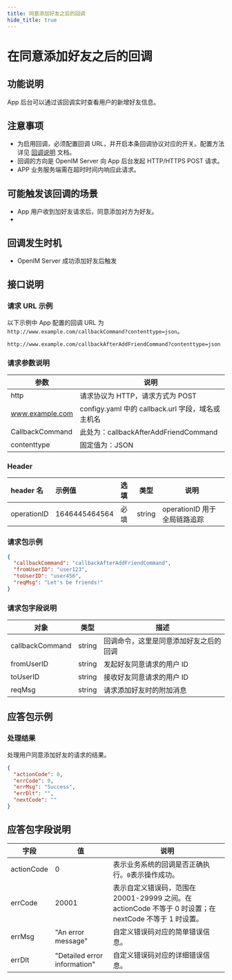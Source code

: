 ```yaml
---
title: 同意添加好友之后的回调
hide_title: true
---
```


# 在同意添加好友之后的回调

## 功能说明

App 后台可以通过该回调实时查看用户的新增好友信息。

## 注意事项

- 为启用回调，必须配置回调 URL，并开启本条回调协议对应的开关。配置方法详见 [回调说明](../introduction) 文档。
- 回调的方向是 OpenIM Server 向 App 后台发起 HTTP/HTTPS POST 请求。
- APP 业务服务端需在超时时间内响应此请求。

## 可能触发该回调的场景

- App 用户收到加好友请求后，同意添加对方为好友。
-

## 回调发生时机

- OpenIM Server 成功添加好友后触发

## 接口说明

### 请求 URL 示例

以下示例中 App 配置的回调 URL 为 `http://www.example.com/callbackCommand?contenttype=json`。

```plaintext
http://www.example.com/callbackAfterAddFriendCommand?contenttype=json
```

### 请求参数说明

| 参数            | 说明                                              |
| --------------- | ------------------------------------------------- |
| http            | 请求协议为 HTTP，请求方式为 POST                  |
| www.example.com | configy.yaml 中的 callback.url 字段，域名或主机名 |
| CallbackCommand | 此处为：callbackAfterAddFriendCommand             |
| contenttype     | 固定值为：JSON                                    |

### Header

| header 名   | 示例值        | 选填 | 类型   | 说明                         |
| :---------- | :------------ | :--- | ------ | ---------------------------- |
| operationID | 1646445464564 | 必填 | string | operationID 用于全局链路追踪 |

### 请求包示例

```json
{
  "callbackCommand": "callbackAfterAddFriendCommand",
  "fromUserID": "user123",
  "toUserID": "user456",
  "reqMsg": "Let's be friends!"
}
```

### 请求包字段说明

| 对象            | 类型   | 描述                                   |
| --------------- | ------ | -------------------------------------- |
| callbackCommand | string | 回调命令，这里是同意添加好友之后的回调 |
| fromUserID      | string | 发起好友同意请求的用户 ID              |
| toUserID        | string | 接收好友同意请求的用户 ID              |
| reqMsg          | string | 请求添加好友时的附加消息               |

## 应答包示例

### 处理结果

处理用户同意添加好友的请求的结果。

```json
{
  "actionCode": 0,
  "errCode": 0,
  "errMsg": "Success",
  "errDlt": "",
  "nextCode": ""
}
```

## 应答包字段说明

| 字段       | 值                           | 说明                                                                                                    |
| ---------- | ---------------------------- | ------------------------------------------------------------------------------------------------------- |
| actionCode | 0                            | 表示业务系统的回调是否正确执行。`0`表示操作成功。                                                       |
| errCode    | 20001                        | 表示自定义错误码，范围在 20001-29999 之间。在 actionCode 不等于 0 时设置；在 nextCode 不等于 1 时设置。 |
| errMsg     | "An error message"           | 自定义错误码对应的简单错误信息。                                                                        |
| errDlt     | "Detailed error information" | 自定义错误码对应的详细错误信息。                                                                        |
